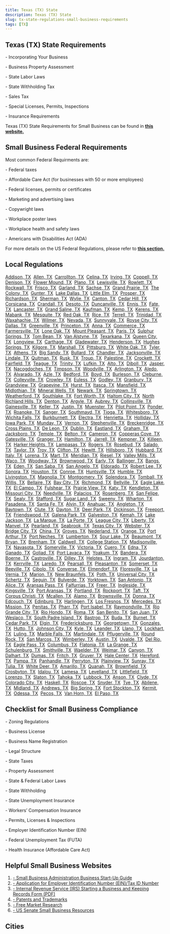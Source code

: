 ```yaml
---
title: Texas (TX) State
description: Texas (TX) State
slug: tx-state-regulations-small-business-requirements
tags: [TX]
---
```



<PostMeta category="business-compliance" />

**Texas (TX) State Requirements**
---------------------------------

\- Incorporating Your Business

\- Business Property Assessment

\- State Labor Laws

\- State Withholding Tax

\- Sales Tax

\- Special Licenses, Permits, Inspections

\- Insurance Requirements

Texas (TX) State Requirements for Small Business can be found in **[this website.](https://gov.texas.gov/business/page/small-business)**

**Small Business Federal Requirements**
---------------------------------------

Most common Federal Requirments are:

\- Federal taxes

\- Affordable Care Act (for businesses with 50 or more employees)

\- Federal licenses, permits or certificates

\- Marketing and advertising laws

\- Copywright laws

\- Workplace poster laws

\- Workplace health and safety laws

\- Americans with Disabilities Act (ADA)

For more details on the US Federal Regulations, please refer to **[this section.](../federal-regulations/)**

Local Regulations
------------------------
[Addison, TX](/addison-tx-small-business-requirements)  [Allen, TX](/allen-tx-small-business-requirements)  [Carrollton, TX](/carrollton-tx-small-business-requirements)  [Celina, TX](/celina-tx-small-business-requirements)  [Irving, TX](/irving-tx-small-business-requirements)  [Coppell, TX](/coppell-tx-small-business-requirements)  [Denison, TX](/denison-tx-small-business-requirements)  [Flower Mound, TX](/flowermound-tx-small-business-requirements)  [Plano, TX](/plano-tx-small-business-requirements)  [Lewisville, TX](/lewisville-tx-small-business-requirements)  [Rowlett, TX](/rowlett-tx-small-business-requirements)  [Rockwall, TX](/rockwall-tx-small-business-requirements)  [Frisco, TX](/frisco-tx-small-business-requirements)  [Garland, TX](/garland-tx-small-business-requirements)  [Sachse, TX](/sachse-tx-small-business-requirements)  [Grand Prairie, TX](/grandprairie-tx-small-business-requirements)  [The Colony, TX](/thecolony-tx-small-business-requirements)  [Gunter, TX](/gunter-tx-small-business-requirements)  [Lake Dallas, TX](/lakedallas-tx-small-business-requirements)  [Little Elm, TX](/littleelm-tx-small-business-requirements)  [Prosper, TX](/prosper-tx-small-business-requirements)  [Richardson, TX](/richardson-tx-small-business-requirements)  [Sherman, TX](/sherman-tx-small-business-requirements)  [Wylie, TX](/wylie-tx-small-business-requirements)  [Canton, TX](/canton-tx-small-business-requirements)  [Cedar Hill, TX](/cedarhill-tx-small-business-requirements)  [Corsicana, TX](/corsicana-tx-small-business-requirements)  [Crandall, TX](/crandall-tx-small-business-requirements)  [Desoto, TX](/desoto-tx-small-business-requirements)  [Duncanville, TX](/duncanville-tx-small-business-requirements)  [Ennis, TX](/ennis-tx-small-business-requirements)  [Fate, TX](/fate-tx-small-business-requirements)  [Lancaster, TX](/lancaster-tx-small-business-requirements)  [Grand Saline, TX](/grandsaline-tx-small-business-requirements)  [Kaufman, TX](/kaufman-tx-small-business-requirements)  [Kemp, TX](/kemp-tx-small-business-requirements)  [Kerens, TX](/kerens-tx-small-business-requirements)  [Mabank, TX](/mabank-tx-small-business-requirements)  [Mesquite, TX](/mesquite-tx-small-business-requirements)  [Red Oak, TX](/redoak-tx-small-business-requirements)  [Rice, TX](/rice-tx-small-business-requirements)  [Terrell, TX](/terrell-tx-small-business-requirements)  [Trinidad, TX](/trinidad-tx-small-business-requirements)  [Waxahachie, TX](/waxahachie-tx-small-business-requirements)  [Wilmer, TX](/wilmer-tx-small-business-requirements)  [Nevada, TX](/nevada-tx-small-business-requirements)  [Sunnyvale, TX](/sunnyvale-tx-small-business-requirements)  [Royse City, TX](/roysecity-tx-small-business-requirements)  [Dallas, TX](/dallas-tx-small-business-requirements)  [Greenville, TX](/greenville-tx-small-business-requirements)  [Princeton, TX](/princeton-tx-small-business-requirements)  [Anna, TX](/anna-tx-small-business-requirements)  [Commerce, TX](/commerce-tx-small-business-requirements)  [Farmersville, TX](/farmersville-tx-small-business-requirements)  [Lone Oak, TX](/loneoak-tx-small-business-requirements)  [Mount Pleasant, TX](/mountpleasant-tx-small-business-requirements)  [Paris, TX](/paris-tx-small-business-requirements)  [Sulphur Springs, TX](/sulphursprings-tx-small-business-requirements)  [Tom Bean, TX](/tombean-tx-small-business-requirements)  [Van Alstyne, TX](/vanalstyne-tx-small-business-requirements)  [Texarkana, TX](/texarkana-tx-small-business-requirements)  [Queen City, TX](/queencity-tx-small-business-requirements)  [Longview, TX](/longview-tx-small-business-requirements)  [Carthage, TX](/carthage-tx-small-business-requirements)  [Gladewater, TX](/gladewater-tx-small-business-requirements)  [Henderson, TX](/henderson-tx-small-business-requirements)  [Hughes Springs, TX](/hughessprings-tx-small-business-requirements)  [Kilgore, TX](/kilgore-tx-small-business-requirements)  [Marshall, TX](/marshall-tx-small-business-requirements)  [Pittsburg, TX](/pittsburg-tx-small-business-requirements)  [White Oak, TX](/whiteoak-tx-small-business-requirements)  [Tyler, TX](/tyler-tx-small-business-requirements)  [Athens, TX](/athens-tx-small-business-requirements)  [Big Sandy, TX](/bigsandy-tx-small-business-requirements)  [Bullard, TX](/bullard-tx-small-business-requirements)  [Chandler, TX](/chandler-tx-small-business-requirements)  [Jacksonville, TX](/jacksonville-tx-small-business-requirements)  [Lindale, TX](/lindale-tx-small-business-requirements)  [Quitman, TX](/quitman-tx-small-business-requirements)  [Rusk, TX](/rusk-tx-small-business-requirements)  [Troup, TX](/troup-tx-small-business-requirements)  [Palestine, TX](/palestine-tx-small-business-requirements)  [Crockett, TX](/crockett-tx-small-business-requirements)  [Fairfield, TX](/fairfield-tx-small-business-requirements)  [Teague, TX](/teague-tx-small-business-requirements)  [Trinity, TX](/trinity-tx-small-business-requirements)  [Lufkin, TX](/lufkin-tx-small-business-requirements)  [Alto, TX](/alto-tx-small-business-requirements)  [Diboll, TX](/diboll-tx-small-business-requirements)  [Jasper, TX](/jasper-tx-small-business-requirements)  [Nacogdoches, TX](/nacogdoches-tx-small-business-requirements)  [Timpson, TX](/timpson-tx-small-business-requirements)  [Woodville, TX](/woodville-tx-small-business-requirements)  [Arlington, TX](/arlington-tx-small-business-requirements)  [Aledo, TX](/aledo-tx-small-business-requirements)  [Alvarado, TX](/alvarado-tx-small-business-requirements)  [Azle, TX](/azle-tx-small-business-requirements)  [Bedford, TX](/bedford-tx-small-business-requirements)  [Boyd, TX](/boyd-tx-small-business-requirements)  [Burleson, TX](/burleson-tx-small-business-requirements)  [Cleburne, TX](/cleburne-tx-small-business-requirements)  [Colleyville, TX](/colleyville-tx-small-business-requirements)  [Crowley, TX](/crowley-tx-small-business-requirements)  [Euless, TX](/euless-tx-small-business-requirements)  [Godley, TX](/godley-tx-small-business-requirements)  [Granbury, TX](/granbury-tx-small-business-requirements)  [Grandview, TX](/grandview-tx-small-business-requirements)  [Grapevine, TX](/grapevine-tx-small-business-requirements)  [Hurst, TX](/hurst-tx-small-business-requirements)  [Itasca, TX](/itasca-tx-small-business-requirements)  [Mansfield, TX](/mansfield-tx-small-business-requirements)  [Midlothian, TX](/midlothian-tx-small-business-requirements)  [Mineral Wells, TX](/mineralwells-tx-small-business-requirements)  [Newark, TX](/newark-tx-small-business-requirements)  [Springtown, TX](/springtown-tx-small-business-requirements)  [Weatherford, TX](/weatherford-tx-small-business-requirements)  [Southlake, TX](/southlake-tx-small-business-requirements)  [Fort Worth, TX](/fortworth-tx-small-business-requirements)  [Haltom City, TX](/haltomcity-tx-small-business-requirements)  [North Richland Hills, TX](/northrichlandhills-tx-small-business-requirements)  [Denton, TX](/denton-tx-small-business-requirements)  [Argyle, TX](/argyle-tx-small-business-requirements)  [Aubrey, TX](/aubrey-tx-small-business-requirements)  [Collinsville, TX](/collinsville-tx-small-business-requirements)  [Gainesville, TX](/gainesville-tx-small-business-requirements)  [Keller, TX](/keller-tx-small-business-requirements)  [Justin, TX](/justin-tx-small-business-requirements)  [Muenster, TX](/muenster-tx-small-business-requirements)  [Pilot Point, TX](/pilotpoint-tx-small-business-requirements)  [Ponder, TX](/ponder-tx-small-business-requirements)  [Roanoke, TX](/roanoke-tx-small-business-requirements)  [Sanger, TX](/sanger-tx-small-business-requirements)  [Southmayd, TX](/southmayd-tx-small-business-requirements)  [Tioga, TX](/tioga-tx-small-business-requirements)  [Whitesboro, TX](/whitesboro-tx-small-business-requirements)  [Wichita Falls, TX](/wichitafalls-tx-small-business-requirements)  [Burkburnett, TX](/burkburnett-tx-small-business-requirements)  [Electra, TX](/electra-tx-small-business-requirements)  [Henrietta, TX](/henrietta-tx-small-business-requirements)  [Holliday, TX](/holliday-tx-small-business-requirements)  [Iowa Park, TX](/iowapark-tx-small-business-requirements)  [Munday, TX](/munday-tx-small-business-requirements)  [Vernon, TX](/vernon-tx-small-business-requirements)  [Stephenville, TX](/stephenville-tx-small-business-requirements)  [Breckenridge, TX](/breckenridge-tx-small-business-requirements)  [Cross Plains, TX](/crossplains-tx-small-business-requirements)  [De Leon, TX](/deleon-tx-small-business-requirements)  [Dublin, TX](/dublin-tx-small-business-requirements)  [Eastland, TX](/eastland-tx-small-business-requirements)  [Graham, TX](/graham-tx-small-business-requirements)  [Jacksboro, TX](/jacksboro-tx-small-business-requirements)  [Temple, TX](/temple-tx-small-business-requirements)  [Belton, TX](/belton-tx-small-business-requirements)  [Cameron, TX](/cameron-tx-small-business-requirements)  [Copperas Cove, TX](/copperascove-tx-small-business-requirements)  [Gatesville, TX](/gatesville-tx-small-business-requirements)  [Granger, TX](/granger-tx-small-business-requirements)  [Hamilton, TX](/hamilton-tx-small-business-requirements)  [Jarrell, TX](/jarrell-tx-small-business-requirements)  [Kempner, TX](/kempner-tx-small-business-requirements)  [Killeen, TX](/killeen-tx-small-business-requirements)  [Harker Heights, TX](/harkerheights-tx-small-business-requirements)  [Lampasas, TX](/lampasas-tx-small-business-requirements)  [Rogers, TX](/rogers-tx-small-business-requirements)  [Rosebud, TX](/rosebud-tx-small-business-requirements)  [Salado, TX](/salado-tx-small-business-requirements)  [Taylor, TX](/taylor-tx-small-business-requirements)  [Troy, TX](/troy-tx-small-business-requirements)  [Clifton, TX](/clifton-tx-small-business-requirements)  [Hewitt, TX](/hewitt-tx-small-business-requirements)  [Hillsboro, TX](/hillsboro-tx-small-business-requirements)  [Hubbard, TX](/hubbard-tx-small-business-requirements)  [Italy, TX](/italy-tx-small-business-requirements)  [Lorena, TX](/lorena-tx-small-business-requirements)  [Mart, TX](/mart-tx-small-business-requirements)  [Meridian, TX](/meridian-tx-small-business-requirements)  [Riesel, TX](/riesel-tx-small-business-requirements)  [Valley Mills, TX](/valleymills-tx-small-business-requirements)  [Waco, TX](/waco-tx-small-business-requirements)  [Woodway, TX](/woodway-tx-small-business-requirements)  [Brownwood, TX](/brownwood-tx-small-business-requirements)  [Early, TX](/early-tx-small-business-requirements)  [Ballinger, TX](/ballinger-tx-small-business-requirements)  [Bangs, TX](/bangs-tx-small-business-requirements)  [Eden, TX](/eden-tx-small-business-requirements)  [San Saba, TX](/sansaba-tx-small-business-requirements)  [San Angelo, TX](/sanangelo-tx-small-business-requirements)  [Eldorado, TX](/eldorado-tx-small-business-requirements)  [Robert Lee, TX](/robertlee-tx-small-business-requirements)  [Sonora, TX](/sonora-tx-small-business-requirements)  [Houston, TX](/houston-tx-small-business-requirements)  [Conroe, TX](/conroe-tx-small-business-requirements)  [Huntsville, TX](/huntsville-tx-small-business-requirements)  [Humble, TX](/humble-tx-small-business-requirements)  [Livingston, TX](/livingston-tx-small-business-requirements)  [Magnolia, TX](/magnolia-tx-small-business-requirements)  [Montgomery, TX](/montgomery-tx-small-business-requirements)  [Splendora, TX](/splendora-tx-small-business-requirements)  [Tomball, TX](/tomball-tx-small-business-requirements)  [Willis, TX](/willis-tx-small-business-requirements)  [Bellaire, TX](/bellaire-tx-small-business-requirements)  [Bay City, TX](/baycity-tx-small-business-requirements)  [Richmond, TX](/richmond-tx-small-business-requirements)  [Bellville, TX](/bellville-tx-small-business-requirements)  [Eagle Lake, TX](/eaglelake-tx-small-business-requirements)  [El Campo, TX](/elcampo-tx-small-business-requirements)  [Fulshear, TX](/fulshear-tx-small-business-requirements)  [Prairie View, TX](/prairieview-tx-small-business-requirements)  [Katy, TX](/katy-tx-small-business-requirements)  [Kendleton, TX](/kendleton-tx-small-business-requirements)  [Missouri City, TX](/missouricity-tx-small-business-requirements)  [Needville, TX](/needville-tx-small-business-requirements)  [Palacios, TX](/palacios-tx-small-business-requirements)  [Rosenberg, TX](/rosenberg-tx-small-business-requirements)  [San Felipe, TX](/sanfelipe-tx-small-business-requirements)  [Sealy, TX](/sealy-tx-small-business-requirements)  [Stafford, TX](/stafford-tx-small-business-requirements)  [Sugar Land, TX](/sugarland-tx-small-business-requirements)  [Sweeny, TX](/sweeny-tx-small-business-requirements)  [Wharton, TX](/wharton-tx-small-business-requirements)  [Pasadena, TX](/pasadena-tx-small-business-requirements)  [Santa Fe, TX](/santafe-tx-small-business-requirements)  [Alvin, TX](/alvin-tx-small-business-requirements)  [Anahuac, TX](/anahuac-tx-small-business-requirements)  [Angleton, TX](/angleton-tx-small-business-requirements)  [Baytown, TX](/baytown-tx-small-business-requirements)  [Clute, TX](/clute-tx-small-business-requirements)  [Dayton, TX](/dayton-tx-small-business-requirements)  [Deer Park, TX](/deerpark-tx-small-business-requirements)  [Dickinson, TX](/dickinson-tx-small-business-requirements)  [Freeport, TX](/freeport-tx-small-business-requirements)  [Friendswood, TX](/friendswood-tx-small-business-requirements)  [Galena Park, TX](/galenapark-tx-small-business-requirements)  [Galveston, TX](/galveston-tx-small-business-requirements)  [Kemah, TX](/kemah-tx-small-business-requirements)  [Lake Jackson, TX](/lakejackson-tx-small-business-requirements)  [La Marque, TX](/lamarque-tx-small-business-requirements)  [La Porte, TX](/laporte-tx-small-business-requirements)  [League City, TX](/leaguecity-tx-small-business-requirements)  [Liberty, TX](/liberty-tx-small-business-requirements)  [Manvel, TX](/manvel-tx-small-business-requirements)  [Pearland, TX](/pearland-tx-small-business-requirements)  [Seabrook, TX](/seabrook-tx-small-business-requirements)  [Texas City, TX](/texascity-tx-small-business-requirements)  [Webster, TX](/webster-tx-small-business-requirements)  [Bridge City, TX](/bridgecity-tx-small-business-requirements)  [China, TX](/china-tx-small-business-requirements)  [Groves, TX](/groves-tx-small-business-requirements)  [Nederland, TX](/nederland-tx-small-business-requirements)  [Orange, TX](/orange-tx-small-business-requirements)  [Port Arthur, TX](/portarthur-tx-small-business-requirements)  [Port Neches, TX](/portneches-tx-small-business-requirements)  [Lumberton, TX](/lumberton-tx-small-business-requirements)  [Sour Lake, TX](/sourlake-tx-small-business-requirements)  [Beaumont, TX](/beaumont-tx-small-business-requirements)  [Bryan, TX](/bryan-tx-small-business-requirements)  [Brenham, TX](/brenham-tx-small-business-requirements)  [Caldwell, TX](/caldwell-tx-small-business-requirements)  [College Station, TX](/collegestation-tx-small-business-requirements)  [Madisonville, TX](/madisonville-tx-small-business-requirements)  [Navasota, TX](/navasota-tx-small-business-requirements)  [Somerville, TX](/somerville-tx-small-business-requirements)  [Victoria, TX](/victoria-tx-small-business-requirements)  [Cuero, TX](/cuero-tx-small-business-requirements)  [Edna, TX](/edna-tx-small-business-requirements)  [Ganado, TX](/ganado-tx-small-business-requirements)  [Goliad, TX](/goliad-tx-small-business-requirements)  [Port Lavaca, TX](/portlavaca-tx-small-business-requirements)  [Yoakum, TX](/yoakum-tx-small-business-requirements)  [Bandera, TX](/bandera-tx-small-business-requirements)  [Boerne, TX](/boerne-tx-small-business-requirements)  [Castroville, TX](/castroville-tx-small-business-requirements)  [Dilley, TX](/dilley-tx-small-business-requirements)  [Helotes, TX](/helotes-tx-small-business-requirements)  [Ingram, TX](/ingram-tx-small-business-requirements)  [Jourdanton, TX](/jourdanton-tx-small-business-requirements)  [Kerrville, TX](/kerrville-tx-small-business-requirements)  [Laredo, TX](/laredo-tx-small-business-requirements)  [Pearsall, TX](/pearsall-tx-small-business-requirements)  [Pleasanton, TX](/pleasanton-tx-small-business-requirements)  [Somerset, TX](/somerset-tx-small-business-requirements)  [Beeville, TX](/beeville-tx-small-business-requirements)  [Cibolo, TX](/cibolo-tx-small-business-requirements)  [Converse, TX](/converse-tx-small-business-requirements)  [Elmendorf, TX](/elmendorf-tx-small-business-requirements)  [Floresville, TX](/floresville-tx-small-business-requirements)  [La Vernia, TX](/lavernia-tx-small-business-requirements)  [Marion, TX](/marion-tx-small-business-requirements)  [New Braunfels, TX](/newbraunfels-tx-small-business-requirements)  [Poth, TX](/poth-tx-small-business-requirements)  [Universal City, TX](/universalcity-tx-small-business-requirements)  [Schertz, TX](/schertz-tx-small-business-requirements)  [Seguin, TX](/seguin-tx-small-business-requirements)  [Bulverde, TX](/bulverde-tx-small-business-requirements)  [Yorktown, TX](/yorktown-tx-small-business-requirements)  [San Antonio, TX](/sanantonio-tx-small-business-requirements)  [Alice, TX](/alice-tx-small-business-requirements)  [Aransas Pass, TX](/aransaspass-tx-small-business-requirements)  [Falfurrias, TX](/falfurrias-tx-small-business-requirements)  [Freer, TX](/freer-tx-small-business-requirements)  [Ingleside, TX](/ingleside-tx-small-business-requirements)  [Kingsville, TX](/kingsville-tx-small-business-requirements)  [Port Aransas, TX](/portaransas-tx-small-business-requirements)  [Portland, TX](/portland-tx-small-business-requirements)  [Rockport, TX](/rockport-tx-small-business-requirements)  [Taft, TX](/taft-tx-small-business-requirements)  [Corpus Christi, TX](/corpuschristi-tx-small-business-requirements)  [Mcallen, TX](/mcallen-tx-small-business-requirements)  [Alamo, TX](/alamo-tx-small-business-requirements)  [Brownsville, TX](/brownsville-tx-small-business-requirements)  [Donna, TX](/donna-tx-small-business-requirements)  [Edcouch, TX](/edcouch-tx-small-business-requirements)  [Edinburg, TX](/edinburg-tx-small-business-requirements)  [Harlingen, TX](/harlingen-tx-small-business-requirements)  [Los Fresnos, TX](/losfresnos-tx-small-business-requirements)  [Mercedes, TX](/mercedes-tx-small-business-requirements)  [Mission, TX](/mission-tx-small-business-requirements)  [Penitas, TX](/penitas-tx-small-business-requirements)  [Pharr, TX](/pharr-tx-small-business-requirements)  [Port Isabel, TX](/portisabel-tx-small-business-requirements)  [Raymondville, TX](/raymondville-tx-small-business-requirements)  [Rio Grande City, TX](/riograndecity-tx-small-business-requirements)  [Rio Hondo, TX](/riohondo-tx-small-business-requirements)  [Roma, TX](/roma-tx-small-business-requirements)  [San Benito, TX](/sanbenito-tx-small-business-requirements)  [San Juan, TX](/sanjuan-tx-small-business-requirements)  [Weslaco, TX](/weslaco-tx-small-business-requirements)  [South Padre Island, TX](/southpadreisland-tx-small-business-requirements)  [Bastrop, TX](/bastrop-tx-small-business-requirements)  [Buda, TX](/buda-tx-small-business-requirements)  [Burnet, TX](/burnet-tx-small-business-requirements)  [Cedar Park, TX](/cedarpark-tx-small-business-requirements)  [Elgin, TX](/elgin-tx-small-business-requirements)  [Fredericksburg, TX](/fredericksburg-tx-small-business-requirements)  [Georgetown, TX](/georgetown-tx-small-business-requirements)  [Gonzales, TX](/gonzales-tx-small-business-requirements)  [Hutto, TX](/hutto-tx-small-business-requirements)  [Johnson City, TX](/johnsoncity-tx-small-business-requirements)  [Kyle, TX](/kyle-tx-small-business-requirements)  [Leander, TX](/leander-tx-small-business-requirements)  [Llano, TX](/llano-tx-small-business-requirements)  [Lockhart, TX](/lockhart-tx-small-business-requirements)  [Luling, TX](/luling-tx-small-business-requirements)  [Marble Falls, TX](/marblefalls-tx-small-business-requirements)  [Martindale, TX](/martindale-tx-small-business-requirements)  [Pflugerville, TX](/pflugerville-tx-small-business-requirements)  [Round Rock, TX](/roundrock-tx-small-business-requirements)  [San Marcos, TX](/sanmarcos-tx-small-business-requirements)  [Wimberley, TX](/wimberley-tx-small-business-requirements)  [Austin, TX](/austin-tx-small-business-requirements)  [Uvalde, TX](/uvalde-tx-small-business-requirements)  [Del Rio, TX](/delrio-tx-small-business-requirements)  [Eagle Pass, TX](/eaglepass-tx-small-business-requirements)  [Columbus, TX](/columbus-tx-small-business-requirements)  [Flatonia, TX](/flatonia-tx-small-business-requirements)  [La Grange, TX](/lagrange-tx-small-business-requirements)  [Schulenburg, TX](/schulenburg-tx-small-business-requirements)  [Smithville, TX](/smithville-tx-small-business-requirements)  [Waelder, TX](/waelder-tx-small-business-requirements)  [Weimar, TX](/weimar-tx-small-business-requirements)  [Canyon, TX](/canyon-tx-small-business-requirements)  [Dalhart, TX](/dalhart-tx-small-business-requirements)  [Dumas, TX](/dumas-tx-small-business-requirements)  [Fritch, TX](/fritch-tx-small-business-requirements)  [Gruver, TX](/gruver-tx-small-business-requirements)  [Hale Center, TX](/halecenter-tx-small-business-requirements)  [Hereford, TX](/hereford-tx-small-business-requirements)  [Pampa, TX](/pampa-tx-small-business-requirements)  [Panhandle, TX](/panhandle-tx-small-business-requirements)  [Perryton, TX](/perryton-tx-small-business-requirements)  [Plainview, TX](/plainview-tx-small-business-requirements)  [Sunray, TX](/sunray-tx-small-business-requirements)  [Tulia, TX](/tulia-tx-small-business-requirements)  [White Deer, TX](/whitedeer-tx-small-business-requirements)  [Amarillo, TX](/amarillo-tx-small-business-requirements)  [Quanah, TX](/quanah-tx-small-business-requirements)  [Brownfield, TX](/brownfield-tx-small-business-requirements)  [Crosbyton, TX](/crosbyton-tx-small-business-requirements)  [Idalou, TX](/idalou-tx-small-business-requirements)  [Lamesa, TX](/lamesa-tx-small-business-requirements)  [Levelland, TX](/levelland-tx-small-business-requirements)  [Littlefield, TX](/littlefield-tx-small-business-requirements)  [Lorenzo, TX](/lorenzo-tx-small-business-requirements)  [Slaton, TX](/slaton-tx-small-business-requirements)  [Tahoka, TX](/tahoka-tx-small-business-requirements)  [Lubbock, TX](/lubbock-tx-small-business-requirements)  [Anson, TX](/anson-tx-small-business-requirements)  [Clyde, TX](/clyde-tx-small-business-requirements)  [Colorado City, TX](/coloradocity-tx-small-business-requirements)  [Haskell, TX](/haskell-tx-small-business-requirements)  [Roscoe, TX](/roscoe-tx-small-business-requirements)  [Snyder, TX](/snyder-tx-small-business-requirements)  [Tye, TX](/tye-tx-small-business-requirements)  [Abilene, TX](/abilene-tx-small-business-requirements)  [Midland, TX](/midland-tx-small-business-requirements)  [Andrews, TX](/andrews-tx-small-business-requirements)  [Big Spring, TX](/bigspring-tx-small-business-requirements)  [Fort Stockton, TX](/fortstockton-tx-small-business-requirements)  [Kermit, TX](/kermit-tx-small-business-requirements)  [Odessa, TX](/odessa-tx-small-business-requirements)  [Pecos, TX](/pecos-tx-small-business-requirements)  [Van Horn, TX](/vanhorn-tx-small-business-requirements)  [El Paso, TX](/elpaso-tx-small-business-requirements)

Checklist for Small Business Compliance
---------------------------------------

\- Zoning Regulations

\- Business License

\- Business Name Registration

\- Legal Structure

\- State Taxes

\- Property Assessment

\- State & Federal Labor Laws

\- State Withholding

\- State Unemployment Insurance

\- Workers’ Compensation Insurance

\- Permits, Licenses & Inspections

\- Employer Identification Number (EIN)

\- Federal Unemployment Tax (FUTA)

\- Health Insurance (Affordable Care Act)

Helpful Small Business Websites
-------------------------------

1.  [\- Small Business Administration Business Start-Up Guide](https://www.sba.gov/business-guide)
2.  [\- Application for Employer Identification Number (EIN)/Tax ID Number](https://www.irs.gov/businesses/small-businesses-self-employed/apply-for-an-employer-identification-number-ein-online)
3.  [\- Internal Revenue Service (IRS) Starting a Business and Keeping Records Form (PDF)](https://www.irs.gov/pub/irs-pdf/p583.pdf)
4.  [\- Patents and Trademarks](https://www.uspto.gov/)
5.  [\- Free Market Research](https://www.sba.gov/blogs/)
6.  [\- US Senate Small Business Resources](https://www.sbc.senate.gov/public/index.cfm/resources)

Cities
-----------------------------------------

